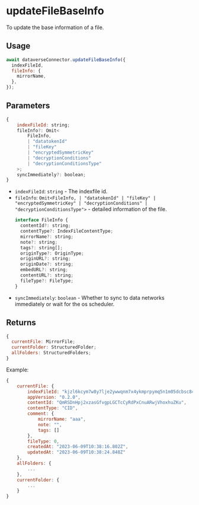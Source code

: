 # updateFileBaseInfo

To update the base information of a file.

## Usage

```js
await dataverseConnector.updateFileBaseInfo({
  indexFileId,
  fileInfo: {
    mirrorName,
  },
});
```

## Parameters

```js
{
    indexFileId: string;
    fileInfo?: Omit<
        FileInfo,
        | "datatokenId"
        | "fileKey"
        | "encryptedSymmetricKey"
        | "decryptionConditions"
        | "decryptionConditionsType"
    >;
    syncImmediately?: boolean;
}
```

- `indexFileId`: `string` - The indexfile id.
- `fileInfo`: `Omit<FileInfo, | "datatokenId" | "fileKey" | "encryptedSymmetricKey" | "decryptionConditions" | "decryptionConditionsType">` - detailed information of the file.
  ```js
  interface FileInfo {
    contentId?: string;
    contentType?: IndexFileContentType;
    mirrorName?: string;
    note?: string;
    tags?: string[];
    originType?: OriginType;
    originURL?: string;
    originDate?: string;
    embedURL?: string;
    contentURL?: string;
    fileType?: FileType;
  }
  ```
- `syncImmediately`: `boolean` - Whether to sync to data networks immediately or wait for the os scheduler.

## Returns

```js
{
  currentFile: MirrorFile;
  currentFolder: StructuredFolder;
  allFolders: StructuredFolders;
}
```

Example:

```js
{
    currentFile: {
        indexFileId: "kjzl6kcym7w8y7lje2ywwqnm7x4ykmprpymq5n1m05dcbsc8431p6bs2y45j7z5",
        appVersion: "0.2.0",
        contentId: "QmRSDnHpj2xzasGfvgpLGCTcCyRdPxCnuARwjVhoxhuZKu",
        contentType: "CID",
        comment: {
            mirrorName: "aaa",
            note: "",
            tags: []
        },
        fileType: 0,
        createdAt: "2023-06-09T10:38:16.802Z",
        updatedAt: "2023-06-09T10:38:24.848Z"
    },
    allFolders: {
        ...
    },
    currentFolder: {
        ...
    }
}
```
